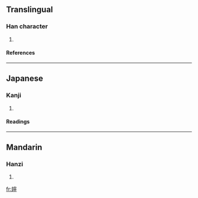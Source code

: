 ==Translingual==
===Han character===
{{Han char|rn=38|rad=女|as=14|sn=17|four=4342<sub>1</sub>|canj=女十心弓 (VJPN)}}
# {{defn|Han|sort=女14}}
====References====
{{Han ref|kx=0272.260|dkj=06808|hdz=21088.020|uh=5B23|ud=23331|bh=ECD1|bd=60625}}
----
==Japanese==
===Kanji===
{{ja-kanji|grade=|rs=女14}}
# {{defn|Japanese}} 
====Readings====
{{ja-readings|on=[[たう]] (tau), [[にゃう]] (nyau), [[でい]] (dei)|kun=[[からだのさま]] (karadanosama), [[しずか]] (shizuka)}}
----
==Mandarin==
===Hanzi===
{{cmn-hanzi|pin=[[néng]] ([[neng2]])|wg=neng<sup>2</sup>}}
# {{defn|Mandarin}}

[[fr:嬣]]